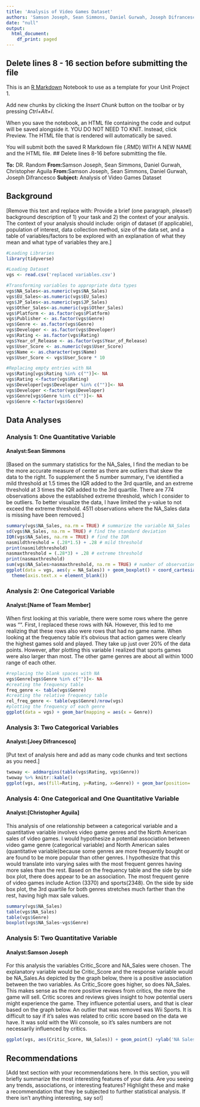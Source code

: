 ```yaml
---
title: 'Analysis of Video Games Dataset'
authors: 'Samson Joseph, Sean Simmons, Daniel Gurwah, Joseph Difrancesco'
date: "null"
output:
  html_document:
    df_print: paged
---
```

## Delete lines 8 - 16 section before submitting the file
This is an [R Markdown](http://rmarkdown.rstudio.com) Notebook to use as a template for your Unit Project 1.

Add new chunks by clicking the *Insert Chunk* button on the toolbar or by pressing *Ctrl+Alt+I*.

When you save the notebook, an HTML file containing the code and output will be saved alongside it. YOU DO NOT NEED TO KNIT. Instead, click Preview. The HTML file that is rendered will automatically be saved.

You will submit both the saved R Markdown file (.RMD) WITH A NEW NAME and the HTML file.
## Delete lines 8-16 before submitting the file.

**To:** DR. Random
**From:**Samson Joseph, Sean Simmons, Daniel Gurwah, Christopher Aguila
**From:**Samson Joseph, Sean Simmons, Daniel Gurwah, Joseph Difrancesco
**Subject:** Analysis of Video Games Dataset


## Background
[Remove this text and replace with:  Provide a brief (one paragraph, please!) background description of 1) your task and 2) the context of your analysis. The context of your analysis should include: origin of dataset (if applicable), population of interest, data collection method, size of the data set, and a table of variables/factors to be explored with an explanation of what they mean and what type of variables they are.]


```r
#Loading Libraries
library(tidyverse)

#Loading Dataset
vgs <- read.csv('replaced variables.csv')

#Transforming variables to appropriate data types
vgs$NA_Sales<-as.numeric(vgs$NA_Sales)
vgs$EU_Sales<-as.numeric(vgs$EU_Sales)
vgs$JP_Sales<-as.numeric(vgs$JP_Sales)
vgs$Other_Sales<-as.numeric(vgs$Other_Sales)
vgs$Platform <- as.factor(vgs$Platform)
vgs$Publisher <- as.factor(vgs$Genre)
vgs$Genre <- as.factor(vgs$Genre)
vgs$Developer <- as.factor(vgs$Developer)
vgs$Rating <- as.factor(vgs$Rating)
vgs$Year_of_Release <- as.factor(vgs$Year_of_Release)
vgs$User_Score <- as.numeric(vgs$User_Score)
vgs$Name <- as.character(vgs$Name)
vgs$User_Score <- vgs$User_Score * 10

#Replacing empty entries with NA
vgs$Rating[vgs$Rating %in% c("")]<- NA
vgs$Rating <-factor(vgs$Rating)
vgs$Developer[vgs$Developer %in% c("")]<- NA
vgs$Developer <-factor(vgs$Developer)
vgs$Genre[vgs$Genre %in% c("")]<- NA
vgs$Genre <-factor(vgs$Genre)
```


## Data Analyses

### Analysis 1: One Quantitative Variable
#### Analyst:Sean Simmons

[Based on the summary statistics for the NA_Sales, I find the median to be the more accurate measure of center as there are outliers that skew the data to the right. To supplement the 5 number summary, I've identified a mild threshold at 1.5 times the IQR added to the 3rd quartile, and an extreme threshold at 3 times the IQR added to the 3rd quartile. There are 774 observations above the established extreme threshold, which I consider to be outliers. To better visualize the data, I have limited the y-value to not exceed the extreme threshold. 4511 observations where the NA_Sales data is missing have been removed.]

```r
summary(vgs$NA_Sales, na.rm = TRUE) # summarize the variable NA_Sales
sd(vgs$NA_Sales, na.rm = TRUE) # find the standard deviation
IQR(vgs$NA_Sales, na.rm = TRUE) # find the IQR
nasmildthreshold = (.28*1.5) + .28 # mild threshold
print(nasmildthreshold)
nasmaxthreshold = (.28*3) + .28 # extreme threshold
print(nasmaxthreshold)
sum(vgs$NA_Sales>nasmaxthreshold, na.rm = TRUE) # number of observations above the max threshold
ggplot(data = vgs, aes(y = NA_Sales)) + geom_boxplot() + coord_cartesian(ylim = c(0, 1.12))+
  theme(axis.text.x = element_blank())
```



### Analysis 2: One Categorical Variable
#### Analyst:[Name of Team Member]

When first looking at this variable, there were some rows where the genre was "". First, I replaced these rows with NA. However, this led to me realizing that these rows also were rows that had no game name. 
When looking at the frequency table it's obvious that action games were clearly the highest games sold and played. They take up just over 20% of the data points. However, after plotting this variable I realized that sports games were also larger than most. The other game genres are about all within 1000 range of each other. 


```r
#replacing the blank spaces with NA
vgs$Genre[vgs$Genre %in% c("")]<- NA
#creating the frequency table
freq_genre <- table(vgs$Genre)
#creating the relative frequency table
rel_freq_genre <- table(vgs$Genre)/nrow(vgs)
#plotting the frequency of each genre
ggplot(data = vgs) + geom_bar(mapping = aes(x = Genre))
```




### Analysis 3: Two Categorical Variables
#### Analyst:[Joey Difrancesco]

[Put text of analysis here and add as many code chunks and text sections as you need.]

```r
twoway <- addmargins(table(vgs$Rating, vgs$Genre))
twoway %>% knitr::kable()
ggplot(vgs, aes(fill=Rating, y=Rating, x=Genre)) + geom_bar(position= 'stack', stat='identity') + ylab('Count') + xlab('Genre') + theme(axis.text.x=element_text(angle = -90, vjust = 0.5))
```




### Analysis 4: One Categorical and One Quantitative Variable
#### Analyst:[Christopher Aguila]

This analysis of one relationship between a categorical variable and a quantitative variable involves video game genres and the North American sales of video games. I would hypothesize a potential association between video game genre (categorical variable) and North American sales (quantitative variable)because some genres are more frequently bought or are found to be more popular than other genres. I hypothesize that this would translate into varying sales with the most frequent genres having more sales than the rest. Based on the frequency table and the side by side box plot, there does appear to be an association. The most frequent genre of video games include Action (3370) and sports(2348). On the side by side box plot, the 3rd quartile for both genres stretches much farther than the rest, having high max sale values.

```r
summary(vgs$NA_Sales)
table(vgs$NA_Sales)
table(vgs$Genre)
boxplot(vgs$NA_Sales~vgs$Genre)
```




### Analysis 5: Two Quantitative Variable
#### Analyst:Samson Joseph

For this analysis the variables Critic_Score and NA_Sales were chosen. The explanatory variable would be Critic_Score and the response variable would be NA_Sales.As depicted by the graph below, there is a positive association between the two variables. As Critic_Score goes higher, so does NA_Sales. This makes sense as the more positive reviews from critics, the more the game will sell. Critic scores and reviews gives insight to how potential users might experience the game. They influence potential users, and that is clear based on the graph below. An outlier that was removed was Wii Sports. It is difficult to say if it's sales was related to critic score based on the data we have. It was sold with the Wii console, so it's sales numbers are not necessarily influenced by critics.

```r
ggplot(vgs, aes(Critic_Score, NA_Sales)) + geom_point() +ylab('NA Sales') + xlab('Critic Score') + ylim(0, 20)

```





## Recommendations

[Add text section with your recommendations here. In this section, you will briefly summarize the most interesting features of your data. Are you seeing any trends, associations, or interesting features? Highlight these and make a recommendation that they be subjected to further statistical analysis. If there isn’t anything interesting, say so!]

